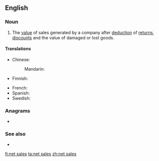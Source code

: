 ==English==

===Noun===
{{en-noun|-}}

# {{lb|en|business}} The [[value]] of sales generated by a company after [[deduction]] of [[return]]s, [[discount]]s and the value of damaged or lost goods.

====Translations====
{{trans-top|total sales less costumers' discounts etc.}}
* Chinese:
*: Mandarin: {{t-needed|cmn}}
* Finnish: {{t-needed|fi}}
{{trans-mid}}
* French: {{t-needed|fr}}
* Spanish: {{t-needed|es}}
* Swedish: {{t|sv|nettoomsättning|c}}
{{trans-bottom}}

===Anagrams===
* {{l|en|lateness}}

===See also===
* {{l|en|gross sales}}

[[fi:net sales]]
[[ta:net sales]]
[[zh:net sales]]